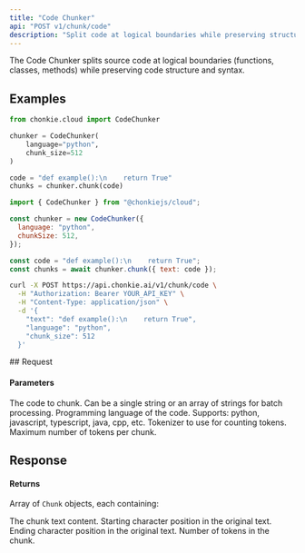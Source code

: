 ```yaml
---
title: "Code Chunker"
api: "POST v1/chunk/code"
description: "Split code at logical boundaries while preserving structure"
---
```


The Code Chunker splits source code at logical boundaries (functions, classes, methods) while preserving code structure and syntax.

## Examples

<CodeGroup>

```python Python
from chonkie.cloud import CodeChunker

chunker = CodeChunker(
    language="python",
    chunk_size=512
)

code = "def example():\n    return True"
chunks = chunker.chunk(code)
```

```javascript JavaScript
import { CodeChunker } from "@chonkiejs/cloud";

const chunker = new CodeChunker({
  language: "python",
  chunkSize: 512,
});

const code = "def example():\n    return True";
const chunks = await chunker.chunk({ text: code });
```

```bash cURL
curl -X POST https://api.chonkie.ai/v1/chunk/code \
  -H "Authorization: Bearer YOUR_API_KEY" \
  -H "Content-Type: application/json" \
  -d '{
    "text": "def example():\n    return True",
    "language": "python",
    "chunk_size": 512
  }'
```

</CodeGroup>
## Request

#### Parameters

<ParamField path="text" type="string | string[]" required>
  The code to chunk. Can be a single string or an array of strings for batch
  processing.
</ParamField>

<ParamField path="language" type="string" default="python">
  Programming language of the code. Supports: python, javascript, typescript,
  java, cpp, etc.
</ParamField>

<ParamField path="tokenizer" type="string" default="gpt2">
  Tokenizer to use for counting tokens.
</ParamField>

<ParamField path="chunk_size" type="integer" default="512">
  Maximum number of tokens per chunk.
</ParamField>

## Response

#### Returns

Array of `Chunk` objects, each containing:

<ResponseField name="text" type="string">
  The chunk text content.
</ResponseField>

<ResponseField name="start_index" type="integer">
  Starting character position in the original text.
</ResponseField>

<ResponseField name="end_index" type="integer">
  Ending character position in the original text.
</ResponseField>

<ResponseField name="token_count" type="integer">
  Number of tokens in the chunk.
</ResponseField>
